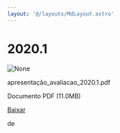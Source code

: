 ```yaml
---
layout: '@/layouts/MdLayout.astro'
---
```






2020.1
======









<Image src="https://arapiraca.ufal.br/graduacao/ciencia-da-computacao/institucional/avaliacao-do-curso/apresentacao_avaliacao_2020-1.pdf/%2b%2bplone%2b%2bufalprofile/imgs/file-icon.png" alt="None" inferSize />

 apresentação\_avaliacao\_2020.1.pdf  

 Documento PDF
 (11.0MB)
 

[Baixar](%40%40download/file/apresentac%cc%a7a%cc%83o_avaliacao_2020.1.pdf)























 de 












